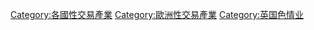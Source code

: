 [[Category:各國性交易產業|Category:各國性交易產業]]
[[Category:歐洲性交易產業|Category:歐洲性交易產業]]
[[Category:英国色情业|Category:英国色情业]]